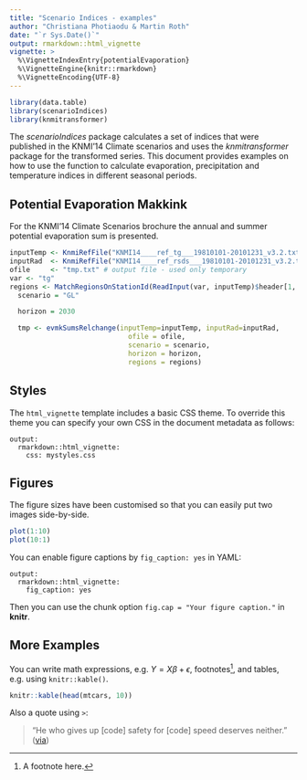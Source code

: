 ```yaml
---
title: "Scenario Indices - examples"
author: "Christiana Photiaodu & Martin Roth"
date: "`r Sys.Date()`"
output: rmarkdown::html_vignette
vignette: >
  %\VignetteIndexEntry{potentialEvaporation}
  %\VignetteEngine{knitr::rmarkdown}
  %\VignetteEncoding{UTF-8}
---
```

```r
library(data.table)
library(scenarioIndices)
library(knmitransformer)
```

The *scenarioIndices* package calculates a set of indices that were published in the KNMI'14 Climate scenarios and uses the *knmitransformer* package for the transformed series. This document provides examples on how to use the function to calculate evaporation, precipitation and temperature indices in different seasonal periods. 

## Potential Evaporation Makkink

For the KNMI'14 Climate Scenarios brochure the annual and summer potential evaporation sum is presented.
```r
inputTemp <- KnmiRefFile("KNMI14____ref_tg___19810101-20101231_v3.2.txt")
inputRad  <- KnmiRefFile("KNMI14____ref_rsds___19810101-20101231_v3.2.txt")
ofile     <- "tmp.txt" # output file - used only temporary
var <- "tg"
regions <- MatchRegionsOnStationId(ReadInput(var, inputTemp)$header[1, -1])
  scenario = "GL"

  horizon = 2030

  tmp <- evmkSumsRelchange(inputTemp=inputTemp, inputRad=inputRad,
                             ofile = ofile,
                             scenario = scenario,
                             horizon = horizon,
                             regions = regions)
```
## Styles

The `html_vignette` template includes a basic CSS theme. To override this theme you can specify your own CSS in the document metadata as follows:

    output: 
      rmarkdown::html_vignette:
        css: mystyles.css

## Figures

The figure sizes have been customised so that you can easily put two images side-by-side. 

```r
plot(1:10)
plot(10:1)
```

You can enable figure captions by `fig_caption: yes` in YAML:

    output:
      rmarkdown::html_vignette:
        fig_caption: yes

Then you can use the chunk option `fig.cap = "Your figure caption."` in **knitr**.

## More Examples

You can write math expressions, e.g. $Y = X\beta + \epsilon$, footnotes^[A footnote here.], and tables, e.g. using `knitr::kable()`.

```r
knitr::kable(head(mtcars, 10))
```

Also a quote using `>`:

> "He who gives up [code] safety for [code] speed deserves neither."
([via](https://twitter.com/hadleywickham/status/504368538874703872))
